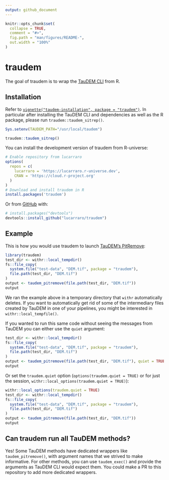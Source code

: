 ```yaml
---
output: github_document
---
```


<!-- README.md is generated from README.Rmd. Please edit that file -->

```r
knitr::opts_chunk$set(
  collapse = TRUE,
  comment = "#>",
  fig.path = "man/figures/README-",
  out.width = "100%"
)
```

# traudem

<!-- badges: start -->
<!-- badges: end -->

The goal of traudem is to wrap the [TauDEM CLI](https://hydrology.usu.edu/taudem/taudem5/index.html) from R.

## Installation

Refer to [`vignette("taudem-installation", package = "traudem")`](https://lucarraro.github.io/traudem/articles/taudem-installation.html).
In particular after installing the TauDEM CLI and dependencies as well as the R package, please run `traudem::taudem_sitrep()`.

```r
Sys.setenv(TAUDEM_PATH="/usr/local/taudem")
```

```r
traudem::taudem_sitrep()
```

You can install the development version of traudem from R-universe:

```r
# Enable repository from lucarraro
options(
  repos = c(
    lucarraro = 'https://lucarraro.r-universe.dev',
    CRAN = 'https://cloud.r-project.org'
  )
)
# Download and install traudem in R
install.packages('traudem')
```


Or from [GitHub](https://github.com/) with:

``` r
# install.packages("devtools")
devtools::install_github("lucarraro/traudem")
```

## Example

This is how you would use traudem to launch [TauDEM's PitRemove](https://hydrology.usu.edu/taudem/taudem5/help53/PitRemove.html):

```r
library(traudem)
test_dir <- withr::local_tempdir()
fs::file_copy(
  system.file("test-data", "DEM.tif", package = "traudem"),
  file.path(test_dir, "DEM.tif")
)
output <- taudem_pitremove(file.path(test_dir, "DEM.tif"))
output
```

We ran the example above in a temporary directory that `withr` automatically deletes.
If you want to automatically get rid of some of the intermediary files created by TauDEM in one of your pipelines, you might be interested in `withr::local_tempfile()`.

If you wanted to run this same code without seeing the messages from TauDEM you can either use the `quiet` argument:

```r
test_dir <- withr::local_tempdir()
fs::file_copy(
  system.file("test-data", "DEM.tif", package = "traudem"),
  file.path(test_dir, "DEM.tif")
)
output <- taudem_pitremove(file.path(test_dir, "DEM.tif"), quiet = TRUE)
output
```

Or set the `traudem.quiet` option (`options(traudem.quiet = TRUE)` or for just the session, `withr::local_options(traudem.quiet = TRUE)`):

```r
withr::local_options(traudem.quiet = TRUE)
test_dir <- withr::local_tempdir()
fs::file_copy(
  system.file("test-data", "DEM.tif", package = "traudem"),
  file.path(test_dir, "DEM.tif")
)
output <- taudem_pitremove(file.path(test_dir, "DEM.tif"))
output
```

## Can traudem run all TauDEM methods?

Yes!
Some TauDEM methods have dedicated wrappers like `taudem_pitremove()`, with argument names that we strived to make informative.
For other methods, you can use `taudem_exec()` and provide the arguments as TauDEM CLI would expect them.
You could make a PR to this repository to add more dedicated wrappers.
